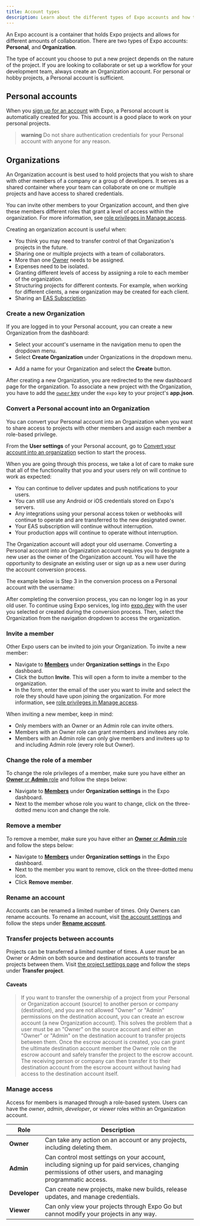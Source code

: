 ```yaml
---
title: Account types
description: Learn about the different types of Expo accounts and how to use them.
---
```



An Expo account is a container that holds Expo projects and allows for different amounts of collaboration. There are two types of Expo accounts: **Personal**, and **Organization**.

The type of account you choose to put a new project depends on the nature of the project. If you are looking to collaborate or set up a workflow for your development team, always create an Organization account. For personal or hobby projects, a Personal account is sufficient.

## Personal accounts

When you [sign up for an account](https://expo.dev/signup) with Expo, a Personal account is automatically created for you. This account is a good place to work on your personal projects.

> **warning** Do not share authentication credentials for your Personal account with anyone for any reason.

## Organizations

An Organization account is best used to hold projects that you wish to share with other members of a company or a group of developers. It serves as a shared container where your team can collaborate on one or multiple projects and have access to shared credentials.

You can invite other members to your Organization account, and then give these members different roles that grant a level of access within the organization. For more information, see [role privileges in Manage access](#manage-access).

Creating an organization account is useful when:

- You think you may need to transfer control of that Organization's projects in the future.
- Sharing one or multiple projects with a team of collaborators.
- More than one [Owner](/accounts/working-together/#managing-access) needs to be assigned.
- Expenses need to be isolated.
- Granting different levels of access by assigning a role to each member of the organization.
- Structuring projects for different contexts. For example, when working for different clients, a new organization may be created for each client.
- Sharing an [EAS Subscription](/eas/).

### Create a new Organization

If you are logged in to your Personal account, you can create a new Organization from the dashboard:

- Select your account's username in the navigation menu to open the dropdown menu.
- Select **Create Organization** under Organizations in the dropdown menu.

<ContentSpotlight
  alt="Open the dropdown menu on the dashboard to create a new organization."
  src="/static/images/accounts/create-an-organization.png"
  className="max-w-[200px]"
/>

- Add a name for your Organization and select the **Create** button.

<ContentSpotlight
  alt="Enter the name of your new organization."
  src="/static/images/accounts/enter-name-org.png"
  className="max-w-[720px]"
/>

After creating a new Organization, you are redirected to the new dashboard page for the organization. To associate a new project with the Organization, you have to add the [`owner` key](/versions/latest/config/app/#owner) under the `expo` key to your project's **app.json**.

### Convert a Personal account into an Organization

You can convert your Personal account into an Organization when you want to share access to projects with other members and assign each member a role-based privilege.

From the **User settings** of your Personal account, go to [Convert your account into an organization](https://expo.dev/settings#convert-account) section to start the process.

When you are going through this process, we take a lot of care to make sure that all of the functionality that you and your users rely on will continue to work as expected:

- You can continue to deliver updates and push notifications to your users.
- You can still use any Android or iOS credentials stored on Expo's servers.
- Any integrations using your personal access token or webhooks will continue to operate and are transferred to the new designated owner.
- Your EAS subscription will continue without interruption.
- Your production apps will continue to operate without interruption.

The Organization account will adopt your old username. Converting a Personal account into an Organization account requires you to designate a new user as the owner of the Organization account. You will have the opportunity to designate an existing user or sign up as a new user during the account conversion process.

The example below is Step 3 in the conversion process on a Personal account with the username:

<ContentSpotlight
  alt="Example demonstrating the Step 3 of the conversion process."
  src="/static/images/accounts/converting-personal-account.png"
  className="max-w-[480px]"
/>

After completing the conversion process, you can no longer log in as your old user. To continue using Expo services, log into [expo.dev](https://expo.dev/) with the user you selected or created during the conversion process. Then, select the Organization from the navigation dropdown to access the organization.

### Invite a member

Other Expo users can be invited to join your Organization. To invite a new member:

- Navigate to [**Members**](https://expo.dev/settings/members) under **Organization settings** in the Expo dashboard.
- Click the button **Invite**. This will open a form to invite a member to the organization.
- In the form, enter the email of the user you want to invite and select the role they should have upon joining the organization. For more information, see [role privileges in Manage access](#manage-access).

<ContentSpotlight
  alt="Example demonstrating multiple members in an organization."
  src="/static/images/accounts/members.png"
/>

When inviting a new member, keep in mind:

- Only members with an Owner or an Admin role can invite others.
- Members with an Owner role can grant members and invitees any role.
- Members with an Admin role can only give members and invitees up to and including Admin role (every role but Owner).

### Change the role of a member

To change the role privileges of a member, make sure you have either an [**Owner** or **Admin** role](/accounts/working-together/#manage-access) and follow the steps below:

- Navigate to [**Members**](https://expo.dev/settings/members) under **Organization settings** in the Expo dashboard.
- Next to the member whose role you want to change, click on the three-dotted menu icon and change the role.

### Remove a member

To remove a member, make sure you have either an [**Owner** or **Admin** role](/accounts/working-together/#manage-access) and follow the steps below:

- Navigate to [**Members**](https://expo.dev/settings/members) under **Organization settings** in the Expo dashboard.
- Next to the member you want to remove, click on the three-dotted menu icon.
- Click **Remove member**.

### Rename an account

Accounts can be renamed a limited number of times. Only Owners can rename accounts. To rename an account, visit [the account settings](https://expo.dev/accounts/[account]/settings) and follow the steps under [**Rename account**](https://expo.dev/accounts/[account]/settings#rename-account).

<ContentSpotlight
  alt="Rename Account settings panel."
  src="/static/images/accounts/rename-account.png"
  className="max-w-[720px]"
/>

### Transfer projects between accounts

Projects can be transferred a limited number of times. A user must be an Owner or Admin on both source and destination accounts to transfer projects between them. Visit [the project settings page](https://expo.dev/accounts/[account]/projects/[project]/settings) and follow the steps under **Transfer project**.

<ContentSpotlight
  alt="Transfer Projects settings panel."
  src="/static/images/accounts/transfer-project.png"
  className="max-w-[720px]"
/>

#### Caveats

> If you want to transfer the ownership of a project from your Personal or Organization account (source) to another person or company (destination), and you are not allowed "Owner" or "Admin" permissions on the destination account, you can create an escrow account (a new Organization account). This solves the problem that a user must be an "Owner" on the source account and either an "Owner" or "Admin" on the destination account to transfer projects between them. Once the escrow account is created, you can grant the ultimate destination account member the Owner role on the escrow account and safely transfer the project to the escrow account. The receiving person or company can then transfer it to their destination account from the escrow account without having had access to the destination account itself.

### Manage access

Access for members is managed through a role-based system. Users can have the _owner_, _admin_, _developer_, or _viewer_ roles within an Organization account.

| Role          | Description                                                                                                                                               |
| ------------- | --------------------------------------------------------------------------------------------------------------------------------------------------------- |
| **Owner**     | Can take any action on an account or any projects, including deleting them.                                                                               |
| **Admin**     | Can control most settings on your account, including signing up for paid services, changing permissions of other users, and managing programmatic access. |
| **Developer** | Can create new projects, make new builds, release updates, and manage credentials.                                                                        |
| **Viewer**    | Can only view your projects through Expo Go but cannot modify your projects in any way.                                                                   |
